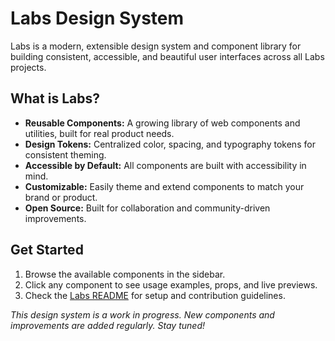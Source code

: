 # Labs Design System

Labs is a modern, extensible design system and component library for building consistent, accessible, and beautiful user interfaces across all Labs projects.

## What is Labs?

- **Reusable Components:** A growing library of web components and utilities, built for real product needs.
- **Design Tokens:** Centralized color, spacing, and typography tokens for consistent theming.
- **Accessible by Default:** All components are built with accessibility in mind.
- **Customizable:** Easily theme and extend components to match your brand or product.
- **Open Source:** Built for collaboration and community-driven improvements.

## Get Started

1. Browse the available components in the sidebar.
2. Click any component to see usage examples, props, and live previews.
3. Check the [Labs README](../../README.md) for setup and contribution guidelines.


_This design system is a work in progress. New components and improvements are added regularly. Stay tuned!_
